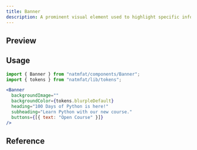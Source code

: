 ```yaml
---
title: Banner
description: A prominent visual element used to highlight specific information, offers, or calls to action.
---
```



## Preview

<Preview expand>
  <Banner
    backgroundImage=""
    backgroundColor={tokens.blurpleDefault}
    heading="100 Days of Python is here!"
    subheading="Learn Python with our new course."
    buttons={[{ text: "Open Course" }]}
  />
</Preview>

## Usage

```jsx
import { Banner } from "natmfat/components/Banner";
import { tokens } from "natmfat/lib/tokens";
```

```jsx
<Banner
  backgroundImage=""
  backgroundColor={tokens.blurpleDefault}
  heading="100 Days of Python is here!"
  subheading="Learn Python with our new course."
  buttons={[{ text: "Open Course" }]}
/>
```

## Reference


<Reference>
  <ReferenceItem
    prop="backgroundImage"
    type="string"
    description="URL for the background image"
  />
  <ReferenceItem
    prop="backgroundColor"
    type="ColorStyles"
    description="Solid color if background image doesn't load"
  />
  <ReferenceItem
    prop="heading"
    type="string"
    description="Sets the header text of the banner"
  />
  <ReferenceItem
    prop="subheading"
    type="string"
    description="Sets the body text of the banner"
  />
  <ReferenceItem
    prop="maxTextWidth"
    type="number"
    defaultValue="640"
    description="Sets the max width of the header and body text to prevent overlap with banner art"
  />
  <ReferenceItem
    prop="verticalAlign"
    type='"start" | "end"'
    verticalAlign='"start"'
    description="Sets vertical alignment of text within banner"
  />
  <ReferenceItem
    prop="buttons"
    type="ButtonProps[]"
    description="Pass an array of button props to render"
    defaultValue="[]"
  />
  <ReferenceItem
    prop="gradientStartColor"
    type="string"
    defaultValue='"rgba(15, 23, 38, .5)"'
    description="The color for the start of the gradient. Adjust this to get better legibility of the text over the image."
  />
  <ReferenceItem
    prop="gradientEndColor"
    type="string"
    defaultValue='"rgba(15, 23, 38, 0)"'
    description="The color for the end of the gradient."
  />
  <ReferenceItem
    prop="closable"
    type="boolean"
    description="If the banner is closable"
    defaultValue="false"
  />
  <ReferenceItem
    prop="onClose"
    type="() => void"
    description="Function to call when close icon is clicked"
  />
</Reference>
